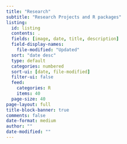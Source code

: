 ---
title: "Research"
subtitle: "Research Projects and R packages"
listing:
  id: listing
  contents: .
  fields: [image, date, title, description]
  field-display-names:
    file-modified: "Updated"
  sort: "date desc"
  type: default
  categories: numbered
  sort-ui: [date, file-modified]
  filter-ui: false
  feed: 
    categories: R
    items: 40
  page-size: 40
page-layout: full
title-block-banner: true
comments: false
date-format: medium
author: ""
date-modified: ""
---

::: {#listing}
:::